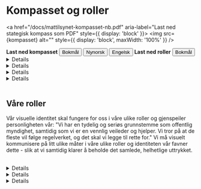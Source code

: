 
<Meta title="Identitet/Kompasset og roller" />

# Kompasset og roller

<a href="/docs/mattilsynet-kompasset-nb.pdf" aria-label="Last ned stategisk kompass som PDF" style={{ display: 'block' }}>
  <img src={kompasset} alt="" style={{ display: 'block', maxWidth: '100%' }} />
</a>

<Flex data-gap="6">
<Grid>
<strong>Last ned kompasset</strong>
<Flex>
<Button href="/docs/mattilsynet-kompasset-nb.pdf" data-variant="secondary" download><FilePdf /> Bokmål</Button>
<Button href="/docs/mattilsynet-kompasset-nn.pdf" data-variant="secondary" download><FilePdf /> Nynorsk</Button>
<Button href="/docs/mattilsynet-kompasset-en.pdf" data-variant="secondary" download><FilePdf /> Engelsk</Button>
</Flex>
</Grid>
<Grid>
<strong>Last ned roller</strong>
<Button href="/docs/mattilsynet-roller.pdf" data-variant="secondary" download><FilePdf /> Bokmål</Button>
</Grid>
</Flex>

<br />

<Details>
<Details.Summary>Bakgrunn</Details.Summary>

Mattilsynet er i endring og brukerne våre trenger å forstå hvor vi er på vei. For å bli oppfattet som tydelige og enhetlige, må det synes at vi alle jobber for de samme overordnede målene. Dette kompasset skal bidra til å samle oss, sette ord på hvem vi er og hva som er vår strategiske retning. Slik kan det bli et verktøy i arbeidshverdagen, enten vi utvikler nye nettsider eller rekrutterer nye kolleger.

</Details>
<Details>
<Details.Summary>Mål</Details.Summary>

Ambisjonen er at kompasset brukes i arbeidshverdagen, inn i alle aktiviteter og initiativer som en påminnelse om våre overordnede mål og planer for fremtiden, fordi det vil gi brukerne det etterlatte inntrykket vi ønsker at de skal ha av oss. Kompasset skal være lett å huske, og også egnet til å reflektere rundt, når vi står overfor litt større valg der vi spør oss: er dette vår rolle? Er dette i tråd med våre verdier? Er dette riktig retning? Da skal vi finne svar i kompasset. Målet er todelt: å bli oppfattet som mer tydelige og enhetlige av brukerne våre på tvers av alle flater, og at det blir enklere å samarbeide på tvers av team og fagområder internt. Får vi til det, vil vi jobbe mer effektivt med å oppnå våre overordnede mål for Mattilsynet.

</Details>
<Details>
<Details.Summary>Identiteten hjelperen</Details.Summary>

Vi snakker om vår visuelle identitet og ikke vår profil da dette innebærer mer enn bare det visuelle. Dette handler om hvordan vi snakker, skriver, opptrer og ser ut. Hva ønsker vi at brukerne skal huske oss som? Vi er en hjelper, vi har en tydelig og seriøs grunnstemme som offentlig myndighet, samtidig som vi er en vennlig veileder og hjelper. Vi tror på at de fleste vil følge regelverket, og det skal vi legge til rette for. 

</Details>
<Details>
<Details.Summary>Kontakt</Details.Summary>

[internpost.digitale.kanaler@mattilsynet.no](mailto:internpost.digitale.kanaler@mattilsynet.no)

</Details>

<br />


## Våre roller

Vår visuelle identitet skal fungere for oss i våre ulike roller og gjenspeiler personligheten vår:
"Vi har en tydelig og seriøs grunnstemme som offentlig myndighet, samtidig som vi er en vennlig veileder og hjelper. Vi tror på at de fleste vil følge regelverket, og det skal vi legge til rette for." Vi må visuelt kommunisere på litt ulike måter i våre ulike roller og identiteten vår favner dette - slik at vi samtidig klarer å beholde det samlede, helhetlige uttrykket.

<br />

<Details>
<Details.Summary>Myndighetsutøver</Details.Summary>

Ved å være rettferdige, konstruktive og tydelige hjelper vi folk å gjøre rett, nå og i framtiden. Vi skal tydelig kommunisere hvorfor vi bruker sanksjoner. Ved å være strenge og myndige når det er behov for det, sikrer vi samfunnsmålene på våre områder. 

Som direktorat
- Utvikler, påvirker og avklarer regelverk 
- Behandler klager på vedtak gjort av tilsynet

Som tilsyn
- Følger opp når noen ikke følger reglene
- Håndhever regelverket ved hjelp av sanksjoner
- Utøver skjønn og vurderer hvordan det følges opp når regelverksbrudd er konstatert

</Details>
<Details>
<Details.Summary>Veileder</Details.Summary>

Veiledning og kunnskap skaper trygghet, og vi skal motivere til å gjøre rett. Vi møter brukerne med tillit og tror på at de fleste vil følge reglene. Vi kan veilede, men det er virksomhetene selv som har ansvar for å følge reglene.

Som direktorat
- Lager veiledere for å gjøre det enklere å forstå reglene
- Veileder regionene og næringen

Som tilsyn
- Veileder om regelverket når vi er ute på tilsyn, slik at det blir enklere for tilsynsobjekter å følge det

</Details>
<Details>
<Details.Summary>Beredskapsaktør</Details.Summary>

Vi jobber for å forebygge hendelser og håndterer hendelser når de inntreffer. Beredskap er en rolle som går på tvers av alle oppgavene våre. 

Som direktorat
- Utvikler, påvirker, avklarer og veileder om relevant regelverk 
- Jobber med beredskapsplanlegging
- Håndterer nasjonale hendelser

Som tilsyn
- Veileder og håndhever når en hendelse inntreffer 
- Forebygger gjennom tilsyn for å minske risikoen for nye hendelser
- Håndterer regionale hendelser

</Details>